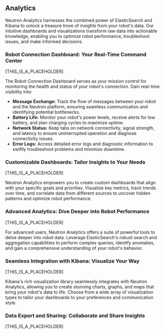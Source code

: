 ## Analytics

Neutron Analytics harnesses the combined power of ElasticSearch and Kibana to unlock a treasure trove of insights from your robot's data. Our intuitive dashboards and visualizations transform raw data into actionable knowledge, enabling you to optimize robot performance, troubleshoot issues, and make informed decisions.

### Robot Connection Dashboard: Your Real-Time Command Center

[THIS_IS_A_PLACEHOLDER]

The Robot Connection Dashboard serves as your mission control for monitoring the health and status of your robot's connection. Gain real-time visibility into:

* **Message Exchange:** Track the flow of messages between your robot and the Neutron platform, ensuring seamless communication and identifying potential bottlenecks.
* **Battery Life:** Monitor your robot's power levels, receive alerts for low battery, and plan charging cycles to maximize uptime.
* **Network Status:** Keep tabs on network connectivity, signal strength, and latency to ensure uninterrupted operation and diagnose connectivity issues.
* **Error Logs:** Access detailed error logs and diagnostic information to swiftly troubleshoot problems and minimize downtime.

### Customizable Dashboards: Tailor Insights to Your Needs

[THIS_IS_A_PLACEHOLDER]

Neutron Analytics empowers you to create custom dashboards that align with your specific goals and priorities. Visualize key metrics, track trends over time, and correlate data from different sources to uncover hidden patterns and optimize robot performance.

### Advanced Analytics: Dive Deeper into Robot Performance

[THIS_IS_A_PLACEHOLDER]

For advanced users, Neutron Analytics offers a suite of powerful tools to delve deeper into robot data. Leverage ElasticSearch's robust search and aggregation capabilities to perform complex queries, identify anomalies, and gain a comprehensive understanding of your robot's behavior.

### Seamless Integration with Kibana: Visualize Your Way

[THIS_IS_A_PLACEHOLDER]

Kibana's rich visualization library seamlessly integrates with Neutron Analytics, allowing you to create stunning charts, graphs, and maps that bring your robot's data to life. Choose from a wide array of visualization types to tailor your dashboards to your preferences and communication style.

### Data Export and Sharing: Collaborate and Share Insights

[THIS_IS_A_PLACEHOLDER]
